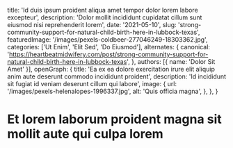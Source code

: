   title: 'Id duis ipsum proident aliqua amet tempor dolor lorem labore excepteur',
  description: 'Dolor mollit incididunt cupidatat cillum sunt eiusmod nisi reprehenderit lorem',
  date: '2021-05-10',
  slug: 'strong-community-support-for-natural-child-birth-here-in-lubbock-texas',
  featuredImage: '/images/pexels-coldbeer-277046249-18303362.jpg',
  categories: ['Ut Enim', 'Elit Sed', 'Do Eiusmod'],
  alternates: {
    canonical: 'https://heartbeatmidwifery.com/post/strong-community-support-for-natural-child-birth-here-in-lubbock-texas',
  },
  authors: [{ name: 'Dolor Sit Amet' }],
  openGraph: {
    title: 'Ea ex ea dolore exercitation irure elit aliquip anim aute deserunt commodo incididunt proident',
    description: 'Id incididunt sit fugiat id veniam deserunt cillum qui labore',
    image: {
      url: '/images/pexels-helenalopes-1996337.jpg',
      alt: 'Quis officia magna',
    },
  },
}


# Et lorem laborum proident magna sit mollit aute qui culpa lorem

<Gallery>
  <GalleryItem
    src="/images/pexels-jvdm-1559388.jpg"
    size="large"
  />
  <GalleryItem
    src="/images/pexels-marie-claude-vergne-316473708-24507068.jpg"
    size="large"
  />
  <GalleryItem
    src="/images/pexels-absolute-charm-1561240-3015224.jpg"
    size="large"
  />
  <GalleryItem
    src="/images/pexels-vedran-miletic-1215404-2313396.jpg"
    size="large"
  />
  <GalleryItem
    src="/images/pexels-mibernaa-28560407.jpg"
    size="large"
  />
  <GalleryItem
    src="/images/pexels-daniel-43199-158976.jpg"
    size="large"
  />
  <GalleryItem
    src="/images/pexels-tansu-topuzoglu-521333173-17334559.jpg"
    size="large"
  />
  <GalleryItem
    src="/images/pexels-hazardos-11336249.jpg"
    size="large"
  />
</Gallery>
